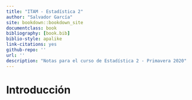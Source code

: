```yaml
--- 
title: "ITAM - Estadística 2"
author: "Salvador García"
site: bookdown::bookdown_site
documentclass: book
bibliography: [book.bib]
biblio-style: apalike
link-citations: yes
github-repo: ''
url: ''
description: "Notas para el curso de Estadística 2 - Primavera 2020"
---
```


# Introducción



